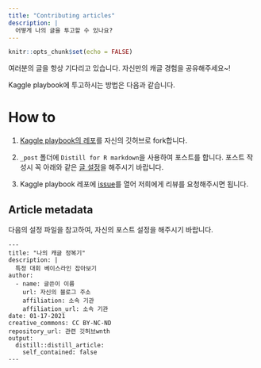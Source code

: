 ```yaml
---
title: "Contributing articles"
description: |
  어떻게 나의 글을 투고할 수 있나요?
---
```


```r
knitr::opts_chunk$set(echo = FALSE)
```

여러분의 글을 항상 기다리고 있습니다. 자신만의 캐글 경험을 공유해주세요~! 

Kaggle playbook에 투고하시는 방법은 다음과 같습니다.

# How to

1. [Kaggle playbook의 레포](https://github.com/statisticsplaybook/kaggle-playbook)를 자신의 깃허브로 fork합니다.

1. `_post` 폴더에 `Distill for R markdown`을 사용하여 포스트를 합니다. 포스트 작성시 꼭 아래와 같은 [글 설정](#article-metadata)을 해주시기 바랍니다.

1. Kaggle playbook 레포에  [issue](https://github.com/statisticsplaybook/kaggle-playbook/issues)를 열어 저희에게 리뷰를 요청해주시면 됩니다.

## Article metadata

다음의 설정 파일을 참고하여, 자신의 포스트 설정을 해주시기 바랍니다.

```
---
title: "나의 캐글 정복기"
description: |
  특정 대회 베이스라인 잡아보기
author:
  - name: 글쓴이 이름
    url: 자신의 블로그 주소
    affiliation: 소속 기관
    affiliation_url: 소속 기관
date: 01-17-2021
creative_commons: CC BY-NC-ND
repository_url: 관련 깃허브wnth
output:
  distill::distill_article:
    self_contained: false
---
```

